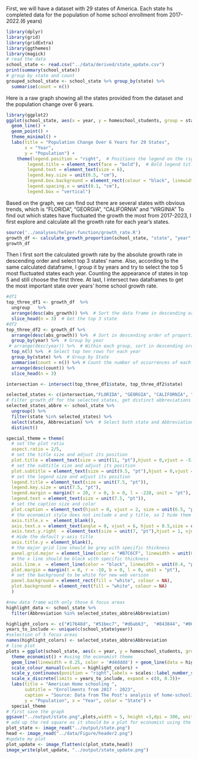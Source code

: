 First, we will have a dataset with 29 states of America. Each state hs completed data for the population of home school enrollment from 2017- 2022.(6 years)

```r
library(dplyr)
library(grid)
library(gridExtra)
library(ggthemes)
library(magick)
# read the data
school_state <- read.csv("../data/derived/state_update.csv")
print(summary(school_state))
# group by state and count
grouped_school_state <- school_state %>% group_by(state) %>% 
  summarise(count = n())
```

Here is a raw graph showing all the states provided from the dataset and the population change over 6 years.
```r
library(ggplot2)
ggplot(school_state, aes(x = year, y = homeschool_students, group = state, color = state)) +
  geom_line() +
  geom_point() + 
  theme_minimal() +
  labs(title = "Population Change Over 6 Years for 29 States",
       x = "Year",
       y = "Population") +
    theme(legend.position = "right",  # Positions the legend on the right
        legend.title = element_text(face = "bold"),  # Bold legend title
        legend.text = element_text(size = 6),  
        legend.key.size = unit(0.5, "cm"), 
        legend.box.background = element_rect(colour = "black", linewidth = 0.2), 
        legend.spacing.x = unit(0.1, "cm"), 
        legend.box = "vertical")  
```

Based on the graph, we can find out there are several states with obvious trends, which is "FLORIDA", "GEORGIA", "CALIFORNIA" and "VIRGINIA"
To find out which states have fluctuated the growth the most from 2017-2023, I first explore and calculate all the growth rate for each year's states.

```r
source('../analyses/helper-function/growth_rate.R')
growth_df <- calculate_growth_proportion(school_state, "state", "year", "homeschool_students")
growth_df
```
Then I first sort the calculated growth rate by the absolute growth rate in descending order and select top 3 states' name.
Also, according to the same calculated dataframe, I group it by years and try to select the top 5 most fluctuated states each year. Counting the appearance of states in top 5 and still choose the first three. 
At last, I intersect two dataframes to get the most important state over years' home school growth rate.
```r
#df1
top_three_df1 <- growth_df  %>% 
  ungroup   %>% 
  arrange(desc(abs_growth)) %>%  # Sort the data frame in descending order by the 'abs_growth' column
  slice_head(n = 3)  # Get the top 3 state
#df2
top_three_df2 <- growth_df %>%
  arrange(desc(abs_growth)) %>%  # Sort in descending order of proportion
  group_by(year) %>%  # Group by year
 # arrange(desc(year)) %>%  # Within each group, sort in descending order of year
  top_n(5) %>%  # Select top ten rows for each year
  group_by(state) %>%  # Group by State
  summarise(count = n()) %>% # Count the number of occurrences of each state
  arrange(desc(count)) %>%
  slice_head(n = 3)

intersection <- intersect(top_three_df1$state, top_three_df2$state)

```

```r
selected_states <- c(intersection,"FLORIDA", "GEORGIA", "CALIFORNIA", "VIRGINIA","KENTUCKY")
# Filter growth_df for the selected states, get distinct abbreviations along with their corresponding state
selected_states_abbre <- school_state %>%
  ungroup() %>%  
  filter(state %in% selected_states) %>%
  select(state, Abbreviation) %>%  # Select both state and Abbreviation to keep the grouping context
  distinct()
```


```r
special_theme = theme(
  # set the plot ratio
  aspect.ratio = 2/5,
  # set the title size and adjust its position
  plot.title = element_text(size = unit(11, "pt"),hjust = 0,vjust = -5),
  # set the subtitle size and adjust its position
  plot.subtitle = element_text(size = unit(9.5, "pt"),hjust = 0,vjust = -7),
  # set the legend size and adjust its position
  legend.title = element_text(size = unit(7.5, "pt")),
  legend.key.size = unit(7.5, "pt"),
  legend.margin = margin(t = 20, r = 0, b = 0, l = -228, unit = "pt"),
  legend.text = element_text(size = unit(7.5, "pt")),
  # set the caption size and color 
  plot.caption = element_text(hjust = 0, vjust = 2, size = unit(6.5, "pt"), colour = "#404040"),
  # the economist style does not include x and y title, so I hide them
  axis.title.x =  element_blank(),
  axis.text.x = element_text(angle = 0, vjust = 6, hjust = 0.5,size = unit(7, "pt")),
  axis.text.y.right  = element_text(size = unit(7, "pt"),hjust = 1, vjust = -0.5),
  # Hide the default y-axis title
  axis.title.y = element_blank(),  
  # the major grid line should be grey with specific thickness
  panel.grid.major = element_line(color = "#B7C6CF", linewidth = unit(0.5, "pt")),
  # the x line should be black with specific thickness
  axis.line.x  = element_line(color = "black", linewidth = unit(0.4, "pt")),
  plot.margin = margin(t = 0, r = -10, b = 0, l = 0, unit = "pt"),
  # set the background to be white for new web version
  panel.background = element_rect(fill = "white", colour = NA),
  plot.background = element_rect(fill = "white", colour = NA)
  )

#new data frame with only those 6 focus areas
highlight_data <- school_state %>%
  filter(Abbreviation %in% selected_states_abbre$Abbreviation)

highlight_colors <- c("#17648d", "#51bec7", "#d6ab63",  "#843844", "#008c8f","#a885ac")
years_to_include <- unique(c(school_state$year))
#selection of 5 focus areas
names(highlight_colors) <- selected_states_abbre$Abbreviation
# line plot
plots = ggplot(school_state, aes(x = year, y = homeschool_students, group = Abbreviation))+
  theme_economist() + #using the economist theme
  geom_line(linewidth = 0.25, color = '#d4dddd') + geom_line(data = highlight_data, aes(color = Abbreviation), linewidth = 0.6) +
  scale_colour_manual(values = highlight_colors) + 
  scale_y_continuous(position = "right",labels = scales::label_number_si())+
  scale_x_discrete(limits = years_to_include, expand = c(0, 0.3))+
  labs(title = "American Home schooling ",
       subtitle = "Enrollments from 2017 - 2023",
       caption = "Source: Data from The Post's analysis of home-schooling enrollment across the US",
       y = "Population", x = "Year", color = "State") +
  special_theme
# first save the graph
ggsave("../output/state.png",plots,width = 5, height =3,dpi = 300, units = "in")
# add up the red square as it should be a plot for economist using the libarary magick
plot_state <- image_read("../output/state.png")
head <- image_read("../data/Figure/header2.png")
#update my plot
plot_update <- image_flatten(c(plot_state,head))
image_write(plot_update, "../output/state_update.png")
```

